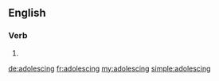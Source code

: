 ==English==

===Verb===
{{head|en|present participle}}

# {{present participle of|adolesce|lang=en}}

[[de:adolescing]]
[[fr:adolescing]]
[[my:adolescing]]
[[simple:adolescing]]